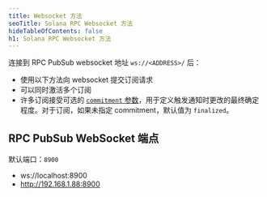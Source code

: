 ```yaml
---
title: Websocket 方法
seoTitle: Solana RPC Websocket 方法
hideTableOfContents: false
h1: Solana RPC Websocket 方法
---
```


连接到 RPC PubSub
websocket 地址 `ws://<ADDRESS>/` 后：

- 使用以下方法向 websocket 提交订阅请求
- 可以同时激活多个订阅
- 许多订阅接受可选的
  [`commitment` 参数](/docs/rpc/#configuring-state-commitment)，用于定义触发通知时更改的最终确定程度。对于订阅，如果未指定 commitment，默认值为 `finalized`。

## RPC PubSub WebSocket 端点

默认端口：`8900`

- ws://localhost:8900
- http://192.168.1.88:8900
